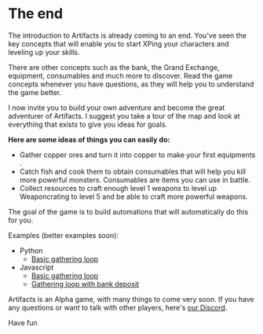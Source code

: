 # The end

The introduction to Artifacts is already coming to an end. You've seen the key concepts that will enable you to start XPing your characters and leveling up your skills. 

There are other concepts such as the bank, the Grand Exchange, equipment, consumables and much more to discover. Read the game concepts whenever you have questions, as they will help you to understand the game better.

I now invite you to build your own adventure and become the great adventurer of Artifacts. I suggest you take a tour of the map and look at everything that exists to give you ideas for goals.

**Here are some ideas of things you can easily do:**
-   Gather copper ores and turn it into copper to make your first equipments .
-   Catch fish and cook them to obtain consumables that will help you kill more powerful monsters. Consumables are items you can use in battle.
-   Collect resources to craft enough level 1 weapons to level up Weaponcrating to level 5 and be able to craft more powerful weapons.

The goal of the game is to build automations that will automatically do this for you.

Examples (better examples soon):
-   Python
    - [Basic gathering loop](https://github.com/MuigetsuVB/artifacts-docs-public/blob/main/examples/python/basic_gathering_loop.py)
-   Javascript
    - [Basic gathering loop](https://github.com/MuigetsuVB/artifacts-docs-public/blob/main/examples/javascript/basic_gathering_loop.js)
    - [Gathering loop with bank deposit](https://github.com/MuigetsuVB/artifacts-docs-public/blob/main/examples/javascript/loop_gathering_bank_deposit.js)

Artifacts is an Alpha game, with many things to come very soon.
If you have any questions or want to talk with other players, here's [our Discord](https://discord.gg/tysrGjVrCU).

Have fun  